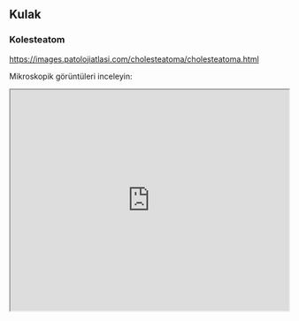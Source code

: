 ## Kulak

### Kolesteatom

<https://images.patolojiatlasi.com/cholesteatoma/cholesteatoma.html>

Mikroskopik görüntüleri inceleyin:

<iframe src="https://images.patolojiatlasi.com/cholesteatoma/cholesteatoma.html" style="height:400px;width:100%;" data-external="1">

</iframe>
